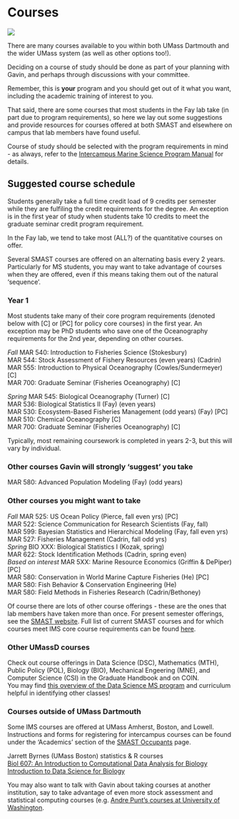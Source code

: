 # Courses {#courses}

![](img/which_course.png)

There are many courses available to you within both UMass Dartmouth and the wider UMass system (as well as other options too!).   

Deciding on a course of study should be done as part of your planning with Gavin, and perhaps through discussions with your committee.  

Remember, this is __your__ program and you should get out of it what you want, including the academic training of interest to you. 

That said, there are some courses that most students in the Fay lab take (in part due to program requirements), so here we lay out some suggestions and provide resources for courses offered at both SMAST and elsewhere on campus that lab members have found useful.  

Course of study should be selected with the program requirements in mind - as always, refer to the [Intercampus Marine Science Program Manual](https://my.umassd.edu/html/terminalfour/media/umassdartmouth/smast/lab-pdf-files/IMS-General-Policy.pdf) for details.  


## Suggested course schedule

Students generally take a full time credit load of 9 credits per semester while they are fulfiling the credit requirements for the degree. An exception is in the first year of study when students take 10 credits to meet the graduate seminar credit program requirement.  

In the Fay lab, we tend to take most (ALL?) of the quantitative courses on offer.  

Several SMAST courses are offered on an alternating basis every 2 years. Particularly for MS students, you may want to take advantage of courses when they are offered, even if this means taking them out of the natural 'sequence'.   

### Year 1 

Most students take many of their core program requirements (denoted below with [C] or [PC] for policy core courses) in the first year. An exception may be PhD students who save one of the Oceanography requirements for the 2nd year, depending on other courses.  

*Fall*
MAR 540: Introduction to Fisheries Science (Stokesbury)  
MAR 544: Stock Assessment of Fishery Resources (even years) (Cadrin)  
MAR 555: Introduction to Physical Oceanography (Cowles/Sundermeyer)  [C]  
MAR 700: Graduate Seminar (Fisheries Oceanography)  [C]  

*Spring*
MAR 545: Biological Oceanography (Turner) [C]  
MAR 536: Biological Statistics II (Fay) (even years)  
MAR 530: Ecosystem-Based Fisheries Management (odd years) (Fay)  [PC]  
MAR 510: Chemical Oceanography [C]  
MAR 700: Graduate Seminar (Fisheries Oceanography)  [C]  

Typically, most remaining coursework is completed in years 2-3, but this will vary by individual. 

### Other courses Gavin will strongly 'suggest' you take

MAR 580: Advanced Population Modeling (Fay) (odd years)  

### Other courses you might want to take

*Fall*
MAR 525: US Ocean Policy (Pierce, fall even yrs)  [PC]  
MAR 522: Science Communication for Research Scientists (Fay, fall)  
MAR 599: Bayesian Statistics and Hierarchical Modeling (Fay, fall even yrs)  
MAR 527: Fisheries Management (Cadrin, fall odd yrs)  
*Spring*
BIO XXX: Biological Statistics I (Kozak, spring)  
MAR 622: Stock Identification Methods (Cadrin, spring even)  
*Based on interest*
MAR 5XX: Marine Resource Economics (Griffin & DePiper)  [PC]  
MAR 580: Conservation in World Marine Capture Fisheries (He)  [PC]  
MAR 580: Fish Behavior & Conservation Engineering (He)  
MAR 580: Field Methods in Fisheries Research (Cadrin/Bethoney)  


Of course there are lots of other course offerings - these are the ones that lab members have taken more than once. For present semester offerings, see the [SMAST website](https://www.umassd.edu/smast/academics/course-list/). Full list of current SMAST courses and for which courses meet IMS core course requirements can be found [here](https://thefaylab.github.io/lab-manual/smast_curriculum.html).  


### Other UMassD courses 
Check out course offerings in Data Science (DSC), Mathematics (MTH), Public Policy (POL), Biology (BIO), Mechanical Engeering (MNE), and Computer Science (CSI) in the Graduate Handbook and on COIN.    
You may find [this overview of the Data Science MS program](https://www.umassd.edu/data-science/graduate/requirements-ms/) and curriculum helpful in identifying other classes!

### Courses outside of UMass Dartmouth

Some IMS courses are offered at UMass Amherst, Boston, and Lowell.  
Instructions and forms for registering for intercampus courses can be found under the 'Academics' section of the [SMAST Occupants](https://my.umassd.edu/group/smast-occupants) page.  


Jarrett Byrnes (UMass Boston) statistics & R courses   
[Biol 607: An Introduction to Computational Data Analysis for Biology](https://byrneslab.net/teaching/biol-607/)
[Introduction to Data Science for Biology](https://byrneslab.net/teaching/data_science/)  


You may also want to talk with Gavin about taking courses at another institution, say to take advantage of even more stock assessment and statistical computing courses (e.g. [Andre Punt's courses at University of Washington](http://puntlab.washington.edu/courses/).  


